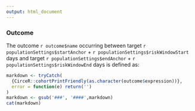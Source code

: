 ```yaml
---
output: html_document
---
```

  
### Outcome

The outcome ``r outcome$name`` occurring between target ``r populationSettings$startAnchor `` + ``r populationSettings$riskWindowStart`` days and target ``r populationSettings$endAnchor`` + ``r populationSettings$riskWindowEnd `` days is defined as:

```r
markdown <- tryCatch(
  {CirceR::cohortPrintFriendly(as.character(outcome$expression))}, 
  error = function(e) return('')
)
markdown <- gsub('###', '####',markdown)
cat(markdown)
```

